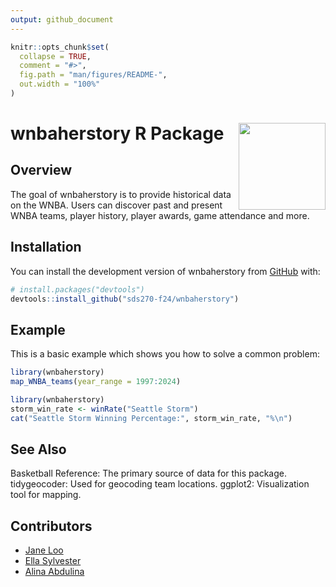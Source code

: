 ```yaml
---
output: github_document
---
```


<!-- README.md is generated from README.Rmd. Please edit that file -->

```r
knitr::opts_chunk$set(
  collapse = TRUE,
  comment = "#>",
  fig.path = "man/figures/README-",
  out.width = "100%"
)
```

# wnbaherstory R Package <img src="data-raw/wnba.png" align="right" height="139"/>

<!-- badges: start -->
<!-- badges: end -->

## Overview

The goal of wnbaherstory is to provide historical data on the WNBA. Users can discover past and present WNBA teams, player history, player awards, game attendance and more. 

## Installation

You can install the development version of wnbaherstory from [GitHub](https://github.com/) with:

``` r
# install.packages("devtools")
devtools::install_github("sds270-f24/wnbaherstory")
```

## Example

This is a basic example which shows you how to solve a common problem:

```r
library(wnbaherstory)
map_WNBA_teams(year_range = 1997:2024)
```

```r
library(wnbaherstory)
storm_win_rate <- winRate("Seattle Storm")
cat("Seattle Storm Winning Percentage:", storm_win_rate, "%\n")
```

## See Also
Basketball Reference: The primary source of data for this package.
tidygeocoder: Used for geocoding team locations.
ggplot2: Visualization tool for mapping.

## Contributors
 - [Jane Loo](https://github.com/janeloo10)
 - [Ella Sylvester](https://github.com/esylvester04)
 - [Alina Abdulina](https://github.com/AlinaAbdulina)
